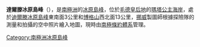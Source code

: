 {{Coord|72|23|S|3|42|W|source:GNIS|display=title}}

'''達爾滕冰原島峰'''（{{lang-nn|Dalten}}），是[[南極洲|南極洲]]的[[冰原島峰|冰原島峰]]，位於[[毛德皇后地|毛德皇后地]]的[[瑪塔公主海岸|瑪塔公主海岸]]，處於[[迪爾滕冰原島峰|迪爾滕冰原島峰]]東南面3公里和[[博格山|博格山]]西北面13公里，[[挪威|挪威]]製圖師根據探險隊的測量和拍攝的空中照片繪入地圖，現時由[[南極條約體系|南極條約體系]]管理。

{{Antarctica-geo-stub}}
[[Category:南極洲冰原島峰|Category:南極洲冰原島峰]]